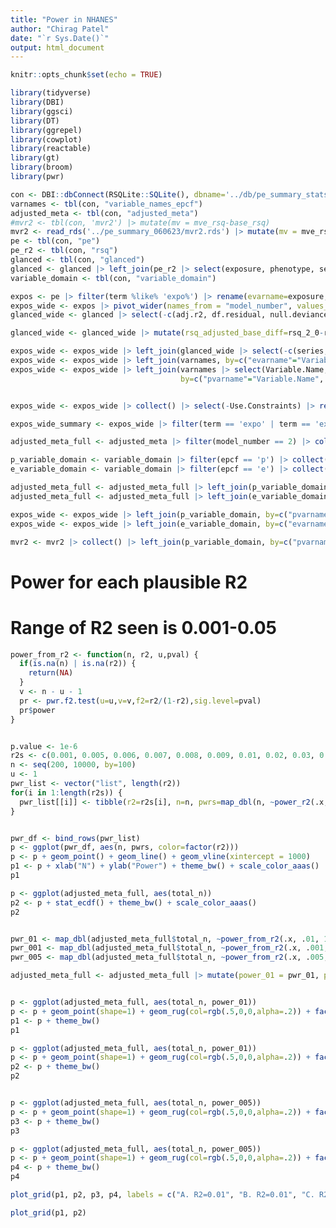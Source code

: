 ```yaml
---
title: "Power in NHANES"
author: "Chirag Patel"
date: "`r Sys.Date()`"
output: html_document
---
```


```r
knitr::opts_chunk$set(echo = TRUE)
```


```r
library(tidyverse)
library(DBI)
library(ggsci)
library(DT)
library(ggrepel)
library(cowplot)
library(reactable)
library(gt)
library(broom)
library(pwr)
```


```r
con <- DBI::dbConnect(RSQLite::SQLite(), dbname='../db/pe_summary_stats_02_2024-v2.sqlite')
varnames <- tbl(con, "variable_names_epcf")
adjusted_meta <- tbl(con, "adjusted_meta")
#mvr2 <- tbl(con, 'mvr2') |> mutate(mv = mve_rsq-base_rsq)
mvr2 <- read_rds('../pe_summary_060623/mvr2.rds') |> mutate(mv = mve_rsq-base_rsq)
pe <- tbl(con, "pe")
pe_r2 <- tbl(con, "rsq")
glanced <- tbl(con, "glanced")
glanced <- glanced |> left_join(pe_r2 |> select(exposure, phenotype, series, model_number,aggregate_base_model, rsq, adj.r2), by=c("exposure", "phenotype", "model_number", "aggregate_base_model", "series"))
variable_domain <- tbl(con, "variable_domain")
```


```r
expos <- pe |> filter(term %like% 'expo%') |> rename(evarname=exposure, pvarname=phenotype)
expos_wide <- expos |> pivot_wider(names_from = "model_number", values_from = c("estimate", "std.error", "statistic", "p.value")) 
glanced_wide <- glanced |> select(-c(adj.r2, df.residual, null.deviance, df.null, deviance)) |> pivot_wider(names_from=c("model_number", "aggregate_base_model"), values_from = c("rsq", "nobs", "AIC", "BIC")) |>  rename(evarname=exposure, pvarname=phenotype)

glanced_wide <- glanced_wide |> mutate(rsq_adjusted_base_diff=rsq_2_0-rsq_2_1, rsq_adjusted_diff = rsq_2_0-rsq_1_0) 

expos_wide <- expos_wide |> left_join(glanced_wide |> select(-c(series, log_p, log_e, scaled_p, scaled_e)), by=c("evarname", "pvarname", "exposure_table_name", "phenotype_table_name"))
expos_wide <- expos_wide |> left_join(varnames, by=c("evarname"="Variable.Name", "exposure_table_name"="Data.File.Name"))
expos_wide <- expos_wide |> left_join(varnames |> select(Variable.Name, Data.File.Name, Variable.Description, Data.File.Description), 
                                      by=c("pvarname"="Variable.Name", "phenotype_table_name"="Data.File.Name"))


expos_wide <- expos_wide |> collect() |> select(-Use.Constraints) |> rename(e_data_file_desc=Data.File.Description.x, p_data_file_desc=Data.File.Description.y,e_variable_description=Variable.Description.x, p_variable_description=Variable.Description.y)

expos_wide_summary <- expos_wide |> filter(term == 'expo' | term == 'expo1' | term == 'expo2') |> group_by(evarname, pvarname) |> summarize(mean_adjusted_base_r2_diff = mean(rsq_adjusted_base_diff), mean_unadjusted_r2_diff=mean(rsq_adjusted_diff), total_n = sum(nobs_2_0)) |> ungroup()

adjusted_meta_full <- adjusted_meta |> filter(model_number == 2) |> collect() |> left_join(expos_wide_summary, by=c("evarname", "pvarname")) ## fully adjusted model

p_variable_domain <- variable_domain |> filter(epcf == 'p') |> collect() |> group_by(Variable.Name) |> summarise(pvardesc=first(Variable.Description),pcategory=first(category),psubcategory=first(subcategory))
e_variable_domain <- variable_domain |> filter(epcf == 'e') |> collect() |> group_by(Variable.Name) |> summarise(evardesc=first(Variable.Description),ecategory=first(category),esubcategory=first(subcategory))

adjusted_meta_full <- adjusted_meta_full |> left_join(p_variable_domain, by=c("pvarname"="Variable.Name"))
adjusted_meta_full <- adjusted_meta_full |> left_join(e_variable_domain, by=c("evarname"="Variable.Name"))

expos_wide <- expos_wide |> left_join(p_variable_domain, by=c("pvarname"="Variable.Name"))
expos_wide <- expos_wide |> left_join(e_variable_domain, by=c("evarname"="Variable.Name"))

mvr2 <- mvr2 |> collect() |> left_join(p_variable_domain, by=c("pvarname"="Variable.Name"))
```



# Power for each plausible R2
# Range of R2 seen is 0.001-0.05

```r

power_from_r2 <- function(n, r2, u,pval) {
  if(is.na(n) | is.na(r2)) {
    return(NA)
  }
  v <- n - u - 1  
  pr <- pwr.f2.test(u=u,v=v,f2=r2/(1-r2),sig.level=pval)  
  pr$power
}


p.value <- 1e-6
r2s <- c(0.001, 0.005, 0.006, 0.007, 0.008, 0.009, 0.01, 0.02, 0.03, 0.04, 0.05)
n <- seq(200, 10000, by=100)
u <- 1
pwr_list <- vector("list", length(r2))
for(i in 1:length(r2s)) {
  pwr_list[[i]] <- tibble(r2=r2s[i], n=n, pwrs=map_dbl(n, ~power_r2(.x, r2s[i], u, p.value )))
}


pwr_df <- bind_rows(pwr_list)
p <- ggplot(pwr_df, aes(n, pwrs, color=factor(r2)))
p <- p + geom_point() + geom_line() + geom_vline(xintercept = 1000)
p1 <- p + xlab("N") + ylab("Power") + theme_bw() + scale_color_aaas()
p1

p <- ggplot(adjusted_meta_full, aes(total_n))
p2 <- p + stat_ecdf() + theme_bw() + scale_color_aaas()
p2



```


```r

pwr_01 <- map_dbl(adjusted_meta_full$total_n, ~power_from_r2(.x, .01, 1, p.value))
pwr_001 <- map_dbl(adjusted_meta_full$total_n, ~power_from_r2(.x, .001, 1, p.value))
pwr_005 <- map_dbl(adjusted_meta_full$total_n, ~power_from_r2(.x, .005, 1, p.value))

adjusted_meta_full <- adjusted_meta_full |> mutate(power_01 = pwr_01, power_001 = pwr_001, power_005=pwr_005)


p <- ggplot(adjusted_meta_full, aes(total_n, power_01))
p <- p + geom_point(shape=1) + geom_rug(col=rgb(.5,0,0,alpha=.2)) + facet_wrap(~ecategory, ncol = 4) + geom_hline(yintercept = 0.8)
p1 <- p + theme_bw()
p1

p <- ggplot(adjusted_meta_full, aes(total_n, power_01))
p <- p + geom_point(shape=1) + geom_rug(col=rgb(.5,0,0,alpha=.2)) + facet_wrap(~pcategory, ncol = 4) + geom_hline(yintercept = 0.8)
p2 <- p + theme_bw()
p2


p <- ggplot(adjusted_meta_full, aes(total_n, power_005))
p <- p + geom_point(shape=1) + geom_rug(col=rgb(.5,0,0,alpha=.2)) + facet_wrap(~ecategory, ncol = 4) + geom_hline(yintercept = 0.8)
p3 <- p + theme_bw()
p3

p <- ggplot(adjusted_meta_full, aes(total_n, power_005))
p <- p + geom_point(shape=1) + geom_rug(col=rgb(.5,0,0,alpha=.2)) + facet_wrap(~pcategory, ncol = 4) + geom_hline(yintercept = 0.8)
p4 <- p + theme_bw()
p4

plot_grid(p1, p2, p3, p4, labels = c("A. R2=0.01", "B. R2=0.01", "C. R2=0.005", "D. 0.005"), nrow=2)

plot_grid(p1, p2)

```
